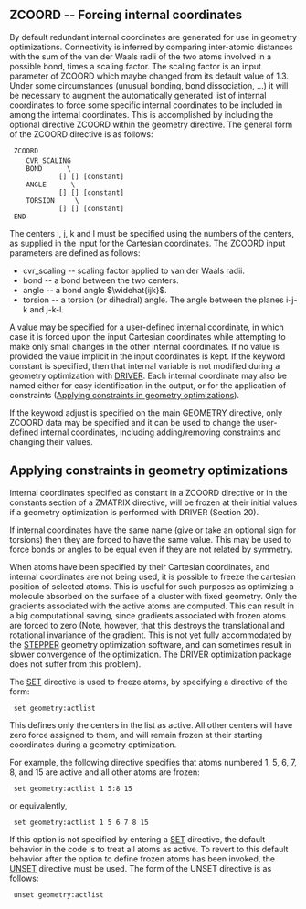 ==ZCOORD -- Forcing internal coordinates==

By default redundant internal coordinates are generated for use in geometry optimizations. Connectivity is inferred by comparing inter-atomic distances with the sum of the van der Waals radii of the two atoms involved in a possible bond, times a scaling factor. The scaling factor is an input parameter of ZCOORD which maybe changed from its default value of 1.3. Under some circumstances (unusual bonding, bond dissociation, ...) it will be necessary to augment the automatically generated list of internal coordinates to force some specific internal coordinates to be included in among the internal coordinates. This is accomplished by including the optional directive ZCOORD within the geometry directive. The general form of the ZCOORD directive is as follows:

  ZCOORD
     CVR_SCALING <real value>
     BOND    <integer i> <integer j> \
             [<real value>] [<string name>] [constant]
     ANGLE   <integer i> <integer j> <integer k> \
             [<real value>] [<string name>] [constant]
     TORSION <integer i> <integer j> <integer k> <integer l> \
             [<real value>] [<string name>] [constant]
  END

The centers i, j, k and l must be specified using the numbers of the centers, as supplied in the input for the Cartesian coordinates. The ZCOORD input parameters are defined as follows:

* cvr_scaling -- scaling factor applied to van der Waals radii.
* bond -- a bond between the two centers.
* angle -- a bond angle <math>\widehat{ijk}</math>.
* torsion -- a torsion (or dihedral) angle. The angle between the planes i-j-k and j-k-l.

A value may be specified for a user-defined internal coordinate, in which case it is forced upon the input Cartesian coordinates while attempting to make only small changes in the other internal coordinates. If no value is provided the value implicit in the input coordinates is kept. If the keyword constant is specified, then that internal variable is not modified during a geometry optimization with [[Geometry_Optimization#Geometry_Optimization_with_DRIVER|DRIVER]]. Each internal coordinate may also be named either for easy identification in the output, or for the application of constraints ([[#Applying constraints in geometry optimizations|Applying constraints in geometry optimizations]]).

If the keyword adjust is specified on the main GEOMETRY directive, only ZCOORD data may be specified and it can be used to change the user-defined internal coordinates, including adding/removing constraints and changing their values.

==Applying constraints in geometry optimizations==

Internal coordinates specified as constant in a ZCOORD directive or in the constants section of a ZMATRIX directive, will be frozen at their initial values if a geometry optimization is performed with DRIVER (Section 20).

If internal coordinates have the same name (give or take an optional sign for torsions) then they are forced to have the same value. This may be used to force bonds or angles to be equal even if they are not related by symmetry.

When atoms have been specified by their Cartesian coordinates, and internal coordinates are not being used, it is possible to freeze the cartesian position of selected atoms. This is useful for such purposes as optimizing a molecule absorbed on the surface of a cluster with fixed geometry. Only the gradients associated with the active atoms are computed. This can result in a big computational saving, since gradients associated with frozen atoms are forced to zero (Note, however, that this destroys the translational and rotational invariance of the gradient. This is not yet fully accommodated by the [[Geometry Optimization#Geometry_Optimization_with_STEPPER|STEPPER]] geometry optimization software, and can sometimes result in slower convergence of the optimization. The DRIVER optimization package does not suffer from this problem).

The [[Top-level#SET|SET]] directive is used to freeze atoms, by specifying a directive of the form:

  set geometry:actlist <integer list_of_center_numbers>

This defines only the centers in the list as active. All other centers will have zero force assigned to them, and will remain frozen at their starting coordinates during a geometry optimization.

For example, the following directive specifies that atoms numbered 1, 5, 6, 7, 8, and 15 are active and all other atoms are frozen:

  set geometry:actlist 1 5:8 15

or equivalently,

  set geometry:actlist 1 5 6 7 8 15

If this option is not specified by entering a [[SET|SET]] directive, the default behavior in the code is to treat all atoms as active. To revert to this default behavior after the option to define frozen atoms has been invoked, the [[UNSET|UNSET]] directive must be used. The form of the UNSET directive is as follows:

  unset geometry:actlist

